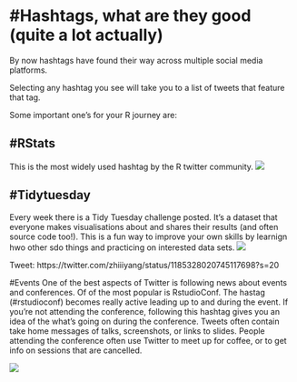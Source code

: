 # #Hashtags, what are they good (quite a lot actually)

By now hashtags have found their way across multiple social media platforms. 

Selecting any hashtag you see will take you to a list of tweets that feature that tag.

Some important one's for your R journey are:


## #RStats
This is the most widely used hashtag by the R twitter community. 
![](images/search_hashtags_rstats.jpg)

## #Tidytuesday
Every week there is a Tidy Tuesday challenge posted. It's a dataset that everyone makes visualisations about and shares their results (and often source code too!). This is a fun way to improve your own skills by learnign hwo other sdo things and practicing on interested data sets. 
![](images/search_hashtags_tidyTuesday.jpg)

Tweet: https://twitter.com/zhiiiyang/status/1185328020745117698?s=20


#Events
One of the best aspects of Twitter is following news about events and conferences. Of of the most popular is RstudioConf. The hastag (#rstudioconf) becomes really active leading up to and during the event. If you're not attending the conference, following this hashtag gives you an idea of the what's going on during the conference. Tweets often contain take home messages of talks, screenshots, or links to slides. People attending the conference often use Twitter to meet up for coffee, or to get info on sessions that are cancelled.

![](images/search_hashtags_conference.jpg)

